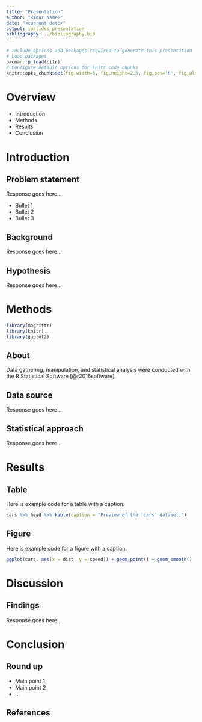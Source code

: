```yaml
---
title: "Presentation"
author: "<Your Name>"
date: "<current date>"
output: ioslides_presentation
bibliography: ../bibliography.bib
---
```


```r
# Include options and packages required to generate this presentation
# Load packages
pacman::p_load(citr)
# Configure default options for knitr code chunks
knitr::opts_chunk$set(fig.width=5, fig.height=2.5, fig.pos='h', fig.align='center', echo=FALSE)
```

# Overview

- Introduction
- Methods
- Results
- Conclusion

# Introduction

## Problem statement

<!-- the identification of a relevant topic/ area of interest to you -->

Response goes here...

<!-- Example bullets -->

- Bullet 1
- Bullet 2
- Bullet 3

## Background
<!-- a description a viable and thought-provoking research question supported by previous research on the topic in the primary literature -->

Response goes here...

## Hypothesis
<!-- a clear, and testable hypothesis based on evidence in the literature -->

Response goes here...

# Methods

```r
library(magrittr)
library(knitr)
library(ggplot2)
```

## About

Data gathering, manipulation, and statistical analysis were conducted with the R Statistical Software [@r2016software]. 

## Data source
<!-- the identification of an adequate corpus resource (existing or to be developed) to address the research question;  evaluating the strengths and weakness of this particular resource, -->

Response goes here...

## Statistical approach
<!-- reference to and use of the appropriate analytical and/or statistical methods to assess the evidence, -->

Response goes here...

# Results

## Table

Here is example code for a table with a caption.

```r
cars %>% head %>% kable(caption = "Preview of the `cars` dataset.")
```

## Figure

Here is example code for a figure with a caption.

```r
ggplot(cars, aes(x = dist, y = speed)) + geom_point() + geom_smooth()
```

# Discussion

## Findings
<!-- and a review and discussion of the findings -->

Response goes here...

# Conclusion

## Round up

- Main point 1
- Main point 2
- ...

## References


